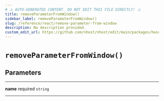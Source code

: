 ```yaml
---
# ⚠️ AUTO-GENERATED CONTENT. DO NOT EDIT THIS FILE DIRECTLY! ⚠️
title: removeParameterFromWindow()
sidebar_label: removeParameterFromWindow()
slug: /reference/react/remove-parameter-from-window
description: No description provided.
custom_edit_url: https://github.com/nhost/nhost/edit/main/packages/hasura-auth-js/src/utils/url.ts#L81
---
```


# `removeParameterFromWindow()`

## Parameters

---

**<span className="parameter-name">name</span>** <span className="optional-status">required</span> <code>string</code>

---
